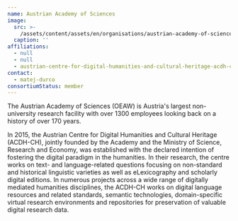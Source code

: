 ```yaml
---
name: Austrian Academy of Sciences
image:
  src: >-
    /assets/content/assets/en/organisations/austrian-academy-of-sciences/image/src.png
  caption: ''
affiliations:
  - null
  - null
  - austrian-centre-for-digital-humanities-and-cultural-heritage-acdh-ch
contact:
  - matej-durco
consortiumStatus: member
---
```

The Austrian Academy of Sciences (OEAW) is Austria's largest non-university research facility with over 1300 employees looking back on a history of over 170 years.

In 2015, the Austrian Centre for Digital Humanities and Cultural Heritage (ACDH-CH), jointly founded by the Academy and the Ministry of Science, Research and Economy, was established with the declared intention of fostering the digital paradigm in the humanities. In their research, the centre works on text- and language-related questions focusing on non-standard and historical linguistic varieties as well as eLexicography and scholarly digital editions. In numerous projects across a wide range of digitally mediated humanities disciplines, the ACDH-CH works on digital language resources and related standards, semantic technologies, domain-specific virtual research environments and repositories for preservation of valuable digital research data.
